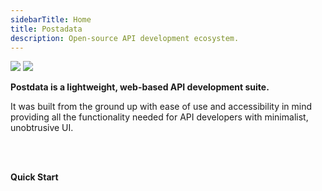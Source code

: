 ```yaml
---
sidebarTitle: Home
title: Postadata
description: Open-source API development ecosystem.
---
```



<img className="block dark:hidden" src="/images/hero-light.png" />
<img className="hidden dark:block" src="/images/hero-dark.png" />

**Postdata is a lightweight, web-based API development suite.**

It was built from the ground up with ease of use and accessibility in mind providing all the functionality needed for API developers with minimalist, unobtrusive UI.

<PrimaryButton label="Get started" href="/documentation/getting-started/introduction" />

<br />
<br />

**Quick Start**

<CardGroup>
  <HeroCard
    title="Postdata Client"
    description="Cross-platform desktop application that runs on macOS, Windows, and Linux."
    href="/documentation/clients/desktop"
  />
  <HeroCard
    title="Postdata Cli"
    description="Run tests, manage automated API monitoring, and more."
    href="/documentation/clients/cli/overview"
  />
</CardGroup>
